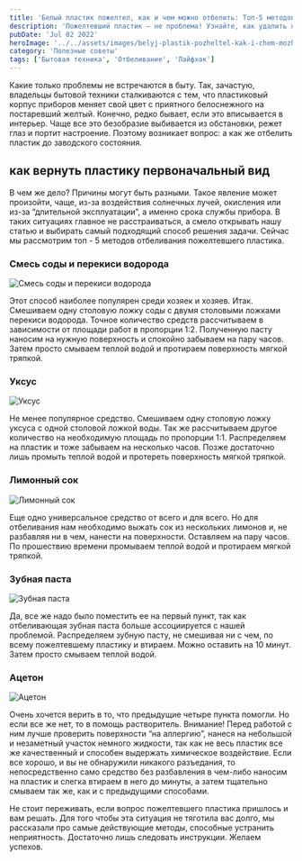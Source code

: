 ```yaml
---
title: 'Белый пластик пожелтел, как и чем можно отбелить: Топ-5 методов'
description: 'Пожелтевший пластик — не проблема! Узнайте, как удалить желтизну с различных поверхностей, вернув материалу первоначальный вид.'
pubDate: 'Jul 02 2022'
heroImage: '../../assets/images/belyj-plastik-pozheltel-kak-i-chem-mozhno-otbelit.webp'
category: 'Полезные советы'
tags: ['Бытовая техника', 'Отбеливание', 'Лайфхак']
---
```



Какие только проблемы не встречаются в быту. Так, зачастую, владельцы бытовой техники сталкиваются с тем, что пластиковый корпус приборов меняет свой цвет с приятного белоснежного на постаревший желтый. Конечно, редко бывает, если это вписывается в интерьер. Чаще все это безобразие выбивается из обстановки, режет глаз и портит настроение. Поэтому возникает вопрос: а как же отбелить пластик до заводского состояния.

## как вернуть пластику первоначальный вид

В чем же дело? Причины могут быть разными. Такое явление может произойти, чаще, из-за воздействия солнечных лучей, окисления или из-за “длительной эксплуатации”, а именно срока службы прибора. В таких ситуациях главное не расстраиваться, а смело открывать нашу статью и выбирать самый подходящий способ решения задачи. Сейчас мы рассмотрим топ - 5 методов отбеливания пожелтевшего пластика.

### Смесь соды и перекиси водорода

<Image src={img1} formats='avif' alt='Смесь соды и перекиси водорода' />

Этот способ наиболее популярен среди хозяек и хозяев. Итак. Смешиваем одну столовую ложку соды с двумя столовыми ложками перекиси водорода. Точное количество средств рассчитываем в зависимости от площади работ в пропорции 1:2. Полученную пасту наносим на нужную поверхность и спокойно забываем на пару часов. Затем просто смываем теплой водой и протираем поверхность мягкой тряпкой.

### Уксус

<Image src={img2} formats='avif' alt='Уксус' />

Не менее популярное средство. Смешиваем одну столовую ложку уксуса с одной столовой ложкой воды. Так же рассчитываем другое количество на необходимую площадь по пропорции 1:1. Распределяем на пластик и тоже забываем на несколько часов. Позже достаточно лишь промыть теплой водой и протереть поверхность мягкой тряпкой.

### Лимонный сок

<Image src={img3} formats='avif' alt='Лимонный сок' />

Еще одно универсальное средство от всего и для всего. Но для отбеливания нам необходимо выжать сок из нескольких лимонов и, не разбавляя ни в чем, нанести на поверхности. Оставляем на пару часов. По прошествию времени промываем теплой водой и протираем мягкой тряпкой.

### Зубная паста

<Image src={img4} formats='avif' alt='Зубная паста' />

Да, все же надо было поместить ее на первый пункт, так как отбеливающая зубная паста больше ассоциируется с нашей проблемой. Распределяем зубную пасту, не смешивая ни с чем, по всему пожелтевшему пластику и втираем. Можно оставить на 10 минут. Затем просто смываем теплой водой.

### Ацетон

<Image src={img5} formats='avif' alt='Ацетон' />

Очень хочется верить в то, что предыдущие четыре пункта помогли. Но если все же нет, то в помощь растворитель. Внимание! Перед работой с ним лучше проверить поверхности “на аллергию”, нанеся на небольшой и незаметный участок немного жидкости, так как не весь пластик все же качественный и способен выдержать химическое воздействие. Если все хорошо, и вы не обнаружили никакого разъедания, то непосредственно само средство без разбавления в чем-либо наносим на пластик и слегка втираем в него до минуты, а затем тщательно смываем так же, как и с предыдущими способами.

Не стоит переживать, если вопрос пожелтевшего пластика пришлось и вам решать. Для того чтобы эта ситуация не тяготила вас долго, мы рассказали про самые действующие методы, способные устранить неприятность. Достаточно лишь следовать инструкции. Желаем успехов.
